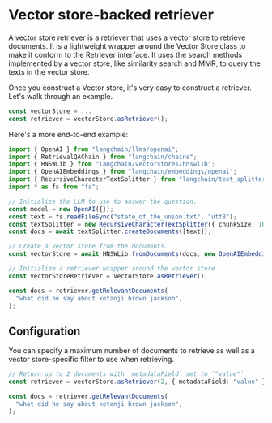 # Vector store-backed retriever

A vector store retriever is a retriever that uses a vector store to retrieve documents. It is a lightweight wrapper around the Vector Store class to make it conform to the Retriever interface.
It uses the search methods implemented by a vector store, like similarity search and MMR, to query the texts in the vector store.

Once you construct a Vector store, it's very easy to construct a retriever. Let's walk through an example.

```typescript
const vectorStore = ...
const retriever = vectorStore.asRetriever();
```

Here's a more end-to-end example:

```typescript
import { OpenAI } from "langchain/llms/openai";
import { RetrievalQAChain } from "langchain/chains";
import { HNSWLib } from "langchain/vectorstores/hnswlib";
import { OpenAIEmbeddings } from "langchain/embeddings/openai";
import { RecursiveCharacterTextSplitter } from "langchain/text_splitter";
import * as fs from "fs";

// Initialize the LLM to use to answer the question.
const model = new OpenAI({});
const text = fs.readFileSync("state_of_the_union.txt", "utf8");
const textSplitter = new RecursiveCharacterTextSplitter({ chunkSize: 1000 });
const docs = await textSplitter.createDocuments([text]);

// Create a vector store from the documents.
const vectorStore = await HNSWLib.fromDocuments(docs, new OpenAIEmbeddings());

// Initialize a retriever wrapper around the vector store
const vectorStoreRetriever = vectorStore.asRetriever();

const docs = retriever.getRelevantDocuments(
  "what did he say about ketanji brown jackson",
);
```

## Configuration

You can specify a maximum number of documents to retrieve as well as a vector store-specific filter to use when retrieving.

```typescript
// Return up to 2 documents with `metadataField` set to `"value"`
const retriever = vectorStore.asRetriever(2, { metadataField: "value" });

const docs = retriever.getRelevantDocuments(
  "what did he say about ketanji brown jackson",
);
```
